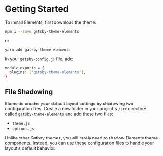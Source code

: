 
# Getting Started

To install Elements, first download the theme:

```sh
npm i --save gatsby-theme-elements
```

or

```sh
yarn add gatsby-theme-elements
```

In your `gatsby-config.js` file, add:

```sh
module.exports = {
  plugins: ['gatsby-theme-elements'],
}
```

## File Shadowing

Elements creates your default layout settings by shadowing two configuration files. Create a new folder in your project's `/src` directory called `gatsby-theme-elements` and add these two files:

- `theme.js`
- `options.js`

Unlike other Gatbsy themes, you will rarely need to shadow Elements theme components. Instead, you can use these configuration files to handle your layout's default behavior.

<div style={{ textAlign: "right" }}>
  <PageLink path="/theme-js" label="theme.js" />
</div>
